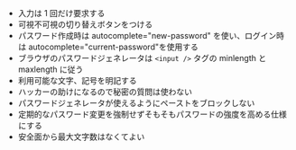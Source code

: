 - 入力は 1 回だけ要求する<Ref href="https://web.dev/i18n/ja/sign-in-form-best-practices/#no-double-inputs" title="サインインフォームのベストプラクティス" />
- 可視不可視の切り替えボタンをつける<Ref href="https://web.dev/i18n/ja/sign-in-form-best-practices/#show-password" title="サインインフォームのベストプラクティス" />
- パスワード作成時は autocomplete="new-password" を使い、ログイン時は autocomplete="current-password"を使用する<Ref href="https://web.dev/i18n/ja/sign-in-form-best-practices/#current-password" title="サインインフォームのベストプラクティス" />
- ブラウザのパスワードジェネレータは `<input />` タグの minlength と maxlength に従う<Ref href="https://www.chromium.org/developers/design-documents/password-generation/" title="Password Generation" />
- 利用可能な文字、記号を明記する
- ハッカーの助けになるので秘密の質問は使わない
- パスワードジェネレータが使えるようにペーストをブロックしない
- 定期的なパスワード変更を強制せずそもそもパスワードの強度を高める仕様にする
- 安全面から最大文字数はなくてよい<Ref href="https://www.jbspeakr.cc/max-password-length-recommendation/" title="パスワードの長さの推奨：強力なパスワードの究極のガイド" />


